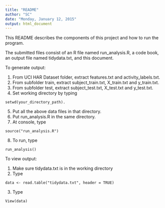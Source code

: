 ```yaml
---
title: "README"
author: "SC"
date: "Monday, January 12, 2015"
output: html_document
---
```


This README describes the components of this project and how to run the program.

The submitted files consist of an R file named run_analysis.R, a code book, an output file named tidydata.txt, and this document.

To generate output:

1.  From UCI HAR Dataset folder, extract features.txt and activity_labels.txt.
2.  From subfolder train, extract subject_train.txt, X_train.txt and y_train.txt.
3.  From subfolder test, extract subject_test.txt, X_test.txt and y_test.txt.
4.  Set working directory by typing 
```    
setwd(your_directory_path).
```
5.  Put all the above data files in that directory.
6.  Put run_analysis.R in the same directory.
7.  At console, type 
```
source("run_analysis.R")
```
8.  To run, type
```
run_analysis()
```

To view output:

1.  Make sure tidydata.txt is in the working directory
2.  Type
```
data <- read.table("tidydata.txt", header = TRUE)
```
3. Type
```
View(data)
```